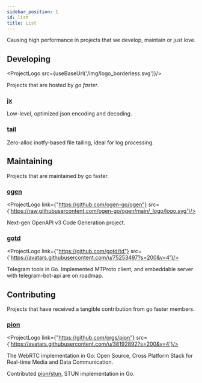 ```yaml
---
sidebar_position: 1
id: list
title: List
---
```


Causing high performance in projects that we develop, maintain or just love.

## Developing


<ProjectLogo src={useBaseUrl('/img/logo_borderless.svg')}/>

Projects that are hosted by _go faster_.

### [jx](https://github.com/go-faster/jx)
Low-level, optimized json encoding and decoding.
### [tail](https://github.com/go-faster/tail)
Zero-alloc inotfy-based file tailing, ideal for log processing.

## Maintaining

Projects that are maintained by go faster.

### [ogen](https://github.com/ogen-go/ogen)

<ProjectLogo link={"https://github.com/ogen-go/ogen"} src={'https://raw.githubusercontent.com/ogen-go/ogen/main/_logo/logo.svg'}/>

Next-gen OpenAPI v3 Code Generation project.

### [gotd](https://github.com/gotd/td)

<ProjectLogo link={"https://github.com/gotd/td"} src={'https://avatars.githubusercontent.com/u/75253497?s=200&v=4'}/>

Telegram tools in Go. Implemented MTProto client, and embeddable server with telegram-bot-api are on roadmap.

## Contributing

Projects that have received a tangible contribution from go faster members.

### [pion](https://github.com/orgs/pion)

<ProjectLogo link={"https://github.com/orgs/pion"} src={'https://avatars.githubusercontent.com/u/38192892?s=200&v=4'}/>

The WebRTC implementation in Go: Open Source, Cross Platform Stack for Real-time Media and Data Communication.

Contributed [pion/stun](https://github.com/pion/stun), STUN implementation in Go.
